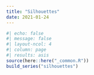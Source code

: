 ```yaml
---
title: "Silhouettes"
date: 2021-01-24
---
```


```r
#| echo: false
#| message: false
#| layout-ncol: 4
#| column: page
#| results: asis
source(here::here("_common.R"))
build_series("silhouettes")
```
